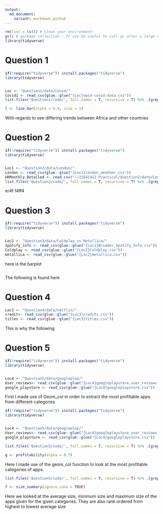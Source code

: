 ```yaml
---
output:
  md_document:
    variant: markdown_github
---
```



```r

rm(list = ls()) # Clean your environment:
gc() # garbage collection - It can be useful to call gc after a large object has been removed, as this may prompt R to return memory to the operating system.
library(tidyverse)
```

# Question 1

```r
if(!require("tidyverse")) install.packages("tidyverse")
library(tidyverse)


Loc <- "Question1/data/Covid/"
Covid1 <- read_csv(glue::glue("{Loc}owid-covid-data.csv"))
list.files('Question1/code/', full.names = T, recursive = T) %>% .[grepl('.R', .)] %>% as.list() %>% walk(~source(.))

l <- line_bar(alpha = 0.8, size = 1)
```
With regards to see differing trends between Africa and other countries 





# Question 2
```r
if(!require("tidyverse")) install.packages("tidyverse")
library(tidyverse)


Loc1 <- "Question2/data/London/"
London <- read_csv(glue::glue("{Loc1}london_weather.csv"))
UKMonthly_Detailed <- read_csv("~/21641412_Practical/Question2/data/London/UKMonthly_Detailed.csv")
list.files('Question2/code/', full.names = T, recursive = T) %>% .[grepl('.R', .)] %>% as.list() %>% walk(~source(.))
```
er4f
f4ff4



# Question 3
```r
if(!require("tidyverse")) install.packages("tidyverse")
library(tidyverse)


Loc2 <- "Question3/data/Coldplay_vs_Metallica/"
Spotify_info <- read_csv(glue::glue("{Loc2}Broader_Spotify_Info.csv"))
Coldplay <- read_csv(glue::glue("{Loc2}Coldplay.csv"))
metallica <- read_csv(glue::glue("{Loc2}metallica.csv"))

```


here is the barplot

```r

```
The following is found 
here



# Question 4
```r
Loc3 <- "Question4/data/netflix/"
credit<- read_csv(glue::glue("{Loc3}credits.csv"))
titles <- read_csv(glue::glue("{Loc3}titles.csv"))
```

This is why the following 



# Question 5

```r
if(!require("tidyverse")) install.packages("tidyverse")
library(tidyverse)


Loc4 <- "Question5/data/googleplay/"
User_reviews<- read_csv(glue::glue("{Loc4}googleplaystore_user_reviews.csv"))
google_playstore <- read_csv(glue::glue("{Loc4}googleplaystore.csv"))
```

First I made use of Geom_col in order to extract the most profitable apps from different categories

```r
if(!require("tidyverse")) install.packages("tidyverse")
library(tidyverse)


Loc4 <- "Question5/data/googleplay/"
User_reviews<- read_csv(glue::glue("{Loc4}googleplaystore_user_reviews.csv"))
google_playstore <- read_csv(glue::glue("{Loc4}googleplaystore.csv"))

list.files('Question5/code/', full.names = T, recursive = T) %>% .[grepl('.R', .)] %>% as.list() %>% walk(~source(.))

g <- profitability(alpha = 0.7)

```
Here I made use of the geom_col function to look at the most profitable categories of apps. 


```r
list.files('Question5/code/', full.names = T, recursive = T) %>% .[grepl('.R', .)] %>% as.list() %>% walk(~source(.))

f <- size_summary(ignore.case = TRUE)

```
Here we looked at the average size, minimum size and maximum size of the apps given for the given categories. They are also rank ordered from highest to lowest average size 








